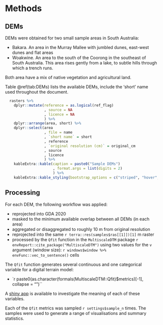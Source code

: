# Methods

## DEMs

DEMs were obtained for two small sample areas in South Australia:

* Bakara. An area in the Murray Mallee with jumbled dunes, east-west dunes and flat areas
* Woakwine. An area to the south of the Coorong in the southeast of South Australia. This area rises gently from a lake, to subtle hills through which a trench runs.

Both area have a mix of native vegetation and agricultural land.

Table \@ref(tab:DEMs) lists the available DEMs, include the 'short' name used throughout the document.

```r

  rasters %>%
    dplyr::mutate(reference = as.logical(ref_flag)
                  , source = NA
                  , licence = NA
                  ) %>%
    dplyr::arrange(area, short) %>%
    dplyr::select(area
                  , file = name
                  , `short name` = short
                  , reference
                  , `original resolution (cm)` = original_cm
                  , source
                  , licence
                  ) %>%
    kableExtra::kable(caption = paste0("Sample DEMs")
                      , format.args = list(digits = 2)
                      ) %>%
    kableExtra::kable_styling(bootstrap_options = c("striped", "hover", "condensed", "responsive"))


```


## Processing

For each DEM, the following workflow was applied:

* reprojected into GDA 2020
* masked to the minimum available overlap between all DEMs (in each area)
* aggregated or disaggregated to roughly 10 m from original resolution
* reprojected into the same `r terra::res(samples$ras[[1]])[1]` m raster
* processed by the `Qfit` function in the `MultiscaleDTM` package `r envReport::cite_package("MultiscaleDTM")` using two values for the `v` argument (window size): `r windows$window %>% envFunc::vec_to_sentence()` cells

The `Qfit` function generates several continuous and one categorical variable for a digital terrain model:

* `r paste0(as.character(formals(MultiscaleDTM::Qfit)$metrics)[-1], collapse = "\n* ")``

A [shiny app](https://ailich.shinyapps.io/Terrain_Attributes_Explorer_App/) is available to investigate the meaning of each of these variables.

Each of the `Qfit` metrics was sampled `r settings$sample_n` times. The samples were used to generate a range of visualisations and summary statistics.

